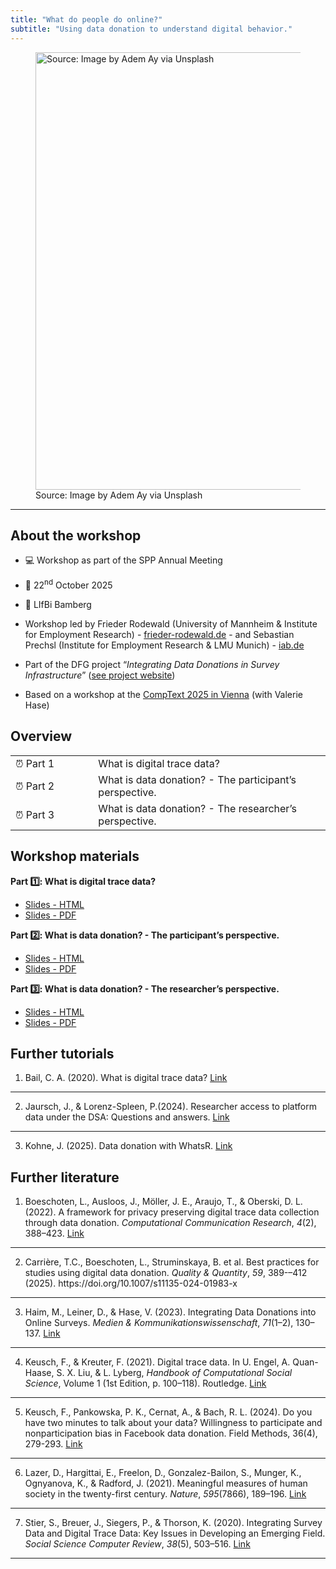 ```yaml
---
title: "What do people do online?"
subtitle: "Using data donation to understand digital behavior."
---
```


![Source: Image by Adem Ay via Unsplash](images/social-media.jpg){fig-alt="image of smartphone" fig-align="center" width="700"}

<hr>

## About the workshop

- 💻 Workshop as part of the SPP Annual Meeting

- 📅 22^nd^ October 2025

- 📍 LIfBi Bamberg

- Workshop led by Frieder Rodewald (University of Mannheim & Institute for Employment Research) - [frieder-rodewald.de](https://frieder-rodewald.de/) - and Sebastian Prechsl (Institute for Employment Research & LMU Munich) - [iab.de](https://iab.de/en/employee/prechsl-sebastian/)

- Part of the DFG project "*Integrating Data Donations in Survey Infrastructure*" ([see project website](https://data-donation-science.de))

- Based on a workshop at the [CompText 2025 in Vienna](https://valeriehase.github.io/comptext-data-donation/) (with Valerie Hase)

## **Overview**

|  |  |
|-------------------|-----------------------------------------------------|
| ⏰ Part 1 | What is digital trace data? |
| ⏰ Part 2 | What is data donation? - The participant's perspective. |
| ⏰ Part 3 | What is data donation? - The researcher's perspective. |

## Workshop materials

**Part 1️⃣: What is digital trace data?**

-   [Slides - HTML](01_intro_digital_trace_data.html)
-   [Slides - PDF](pdf/01_intro_digital_trace_data.pdf)

**Part 2️⃣: What is data donation? - The participant's perspective.**

-   [Slides - HTML](02_data_donation_participant_perspective.html)
-   [Slides - PDF](pdf/02_data_donation_participant_perspective.pdf)

**Part 3️⃣: What is data donation? - The researcher's perspective.**

-   [Slides - HTML](03_data_donation_researcher_perspective.html)
-   [Slides - PDF](pdf/03_data_donation_researcher_perspective.pdf)


## Further tutorials

(1) Bail, C. A. (2020). What is digital trace data? [Link](https://sicss.io/overview/what-is-digital-trace-data)

<hr>

(2) Jaursch, J., & Lorenz-Spleen, P.(2024). Researcher access to platform data under the DSA: Questions and answers. [Link](https://reclaimingautonomyonline.notion.site/Researcher-access-to-platform-data-under-the-DSA-Questions-and-answers-8f7390f3ae6b4aa7ad53d53158ed257c)

<hr>

(3) Kohne, J. (2025). Data donation with WhatsR. [Link](https://github.com/gesiscss/DataDonationWorkshop2025LMU)

## Further literature

(1) Boeschoten, L., Ausloos, J., Möller, J. E., Araujo, T., & Oberski, D. L. (2022). A framework for privacy preserving digital trace data collection through data donation. *Computational Communication Research*, *4*(2), 388--423. [Link](https://doi.org/10.5117/CCR2022.2.002.BOES)

<hr>

(2) Carrière, T.C., Boeschoten, L., Struminskaya, B. et al. Best practices for studies using digital data donation. *Quality & Quantity*, *59*, 389-–412 (2025). https://doi.org/10.1007/s11135-024-01983-x

<hr>

(3) Haim, M., Leiner, D., & Hase, V. (2023). Integrating Data Donations into Online Surveys. *Medien & Kommunikationswissenschaft*, *71*(1--2), 130--137. [Link](https://doi.org/10.5771/1615-634X-2023-1-2-130)

<hr>

(4) Keusch, F., & Kreuter, F. (2021). Digital trace data. In U. Engel, A. Quan-Haase, S. X. Liu, & L. Lyberg, *Handbook of Computational Social Science*, Volume 1 (1st Edition, p. 100--118). Routledge. [Link](https://doi.org/10.4324/9781003024583-8)

<hr>

(5) Keusch, F., Pankowska, P. K., Cernat, A., & Bach, R. L. (2024). Do you have two minutes to talk about your data? Willingness to participate and nonparticipation bias in Facebook data donation. Field Methods, 36(4), 279-293. [Link](https://doi.org/10.1177/1525822X231225907)

<hr>

(6) Lazer, D., Hargittai, E., Freelon, D., Gonzalez-Bailon, S., Munger, K., Ognyanova, K., & Radford, J. (2021). Meaningful measures of human society in the twenty-first century. *Nature*, *595*(7866), 189--196. [Link](https://doi.org/10.1038/s41586-021-03660-7)

<hr>

(7) Stier, S., Breuer, J., Siegers, P., & Thorson, K. (2020). Integrating Survey Data and Digital Trace Data: Key Issues in Developing an Emerging Field. *Social Science Computer Review*, *38*(5), 503--516. [Link](https://doi.org/10.1177/0894439319843669)

<hr>
